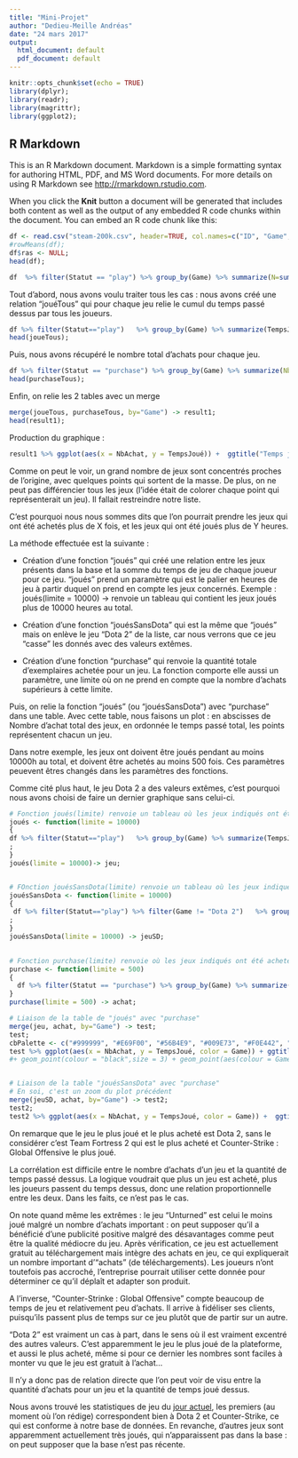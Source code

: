 ```yaml
---
title: "Mini-Projet"
author: "Dedieu-Meille Andréas"
date: "24 mars 2017"
output:
  html_document: default
  pdf_document: default
---
```


```r
knitr::opts_chunk$set(echo = TRUE)
library(dplyr);
library(readr);
library(magrittr);
library(ggplot2);
```

## R Markdown

This is an R Markdown document. Markdown is a simple formatting syntax for authoring HTML, PDF, and MS Word documents. For more details on using R Markdown see <http://rmarkdown.rstudio.com>.

When you click the **Knit** button a document will be generated that includes both content as well as the output of any embedded R code chunks within the document. You can embed an R code chunk like this:



```r
df <- read.csv("steam-200k.csv", header=TRUE, col.names=c("ID", "Game", "Statut", "Temps joué", "ras"))
#rowMeans(df);
df$ras <- NULL;
head(df);
```


```r
df  %>% filter(Statut == "play") %>% group_by(Game) %>% summarize(N=sum(Temps.joué)) %>% filter(N == max(N));

```

Tout d'abord, nous avons voulu traiter tous les cas : nous avons créé une relation "jouéTous" qui pour chaque jeu relie le cumul du temps passé dessus par tous les joueurs.


```r
df %>% filter(Statut=="play")   %>% group_by(Game) %>% summarize(TempsJoué=sum(Temps.joué)) -> joueTous;
head(joueTous);

```

Puis, nous avons récupéré le nombre total d'achats pour chaque jeu.

```r
df %>% filter(Statut == "purchase") %>% group_by(Game) %>% summarize(NbAchat = n()) -> purchaseTous;
head(purchaseTous);
```

Enfin, on relie les 2 tables avec un merge

```r

merge(joueTous, purchaseTous, by="Game") -> result1;
head(result1);

```

Production du graphique :

```r
result1 %>% ggplot(aes(x = NbAchat, y = TempsJoué)) +  ggtitle("Temps joué en fontion du nombre d'achat par jeu") + theme(plot.title = element_text(color = "blue", face="bold", hjust = 0.5)) + geom_point()

```

Comme on peut le voir, un grand nombre de jeux sont concentrés proches de l'origine, avec quelques points qui sortent de la masse. De plus, on ne peut pas différencier tous les jeux (l'idée était de colorer chaque point qui représenterait un jeu). Il fallait restreindre notre liste.

C'est pourquoi nous nous sommes dits que l'on pourrait prendre les jeux qui ont été achetés plus de X fois, et les jeux qui ont été joués plus de Y heures.



La méthode effectuée est la suivante :

- Création d'une fonction "joués" qui créé une relation entre les jeux présents dans la base et la somme du temps de jeu de chaque joueur pour ce jeu. "joués" prend un paramètre qui est le palier en heures de jeu à partir duquel on prend en compte les jeux concernés. Exemple : joués(limite = 10000) -> renvoie un tableau qui contient les jeux joués plus de 10000 heures au total.

- Création d'une fonction "jouésSansDota" qui est la même que "joués" mais on enlève le jeu "Dota 2" de la liste, car nous verrons que ce jeu "casse" les donnés avec des valeurs extêmes.

- Création d'une fonction "purchase" qui renvoie la quantité totale d'exemplaires achetée pour un jeu. La fonction comporte elle aussi un paramètre, une limite où on ne prend en compte que la nombre d'achats supérieurs à cette limite.

Puis, on relie la fonction "joués" (ou "jouésSansDota") avec "purchase" dans une table.
Avec cette table, nous faisons un plot : en abscisses de Nombre d'achat total des jeux, en ordonnée le temps passé total, les points représentent chacun un jeu.

Dans notre exemple, les jeux ont doivent être joués pendant au moins 10000h au total, et doivent être achetés au moins 500 fois. Ces paramètres peuevent êtres changés dans les paramètres des fonctions.

Comme cité plus haut, le jeu Dota 2 a des valeurs extêmes, c'est pourquoi nous avons choisi de faire un dernier graphique sans celui-ci.



```r

# Fonction joués(limite) renvoie un tableau où les jeux indiqués ont été joués plus de temps que la limite entrée en paramètre
joués <- function(limite = 10000)
{
df %>% filter(Statut=="play")   %>% group_by(Game) %>% summarize(TempsJoué=sum(Temps.joué)) %>% filter(TempsJoué > limite)  #%>% ggplot(aes(x = Nom.Jeu, y= N)) + geom_point() +theme(axis.text.x = element_text(angle = 90, hjust = 1))+ scale_y_continuous(name = "Temps de jeu cumulé", limits=c(limite-500, 200000), labels=waiver())
;
}
joués(limite = 10000)-> jeu;


# FOnction jouésSansDota(limite) renvoie un tableau où les jeux indiqués ont été joués plus de temps que la limite entrée en paramètre, mais le jeu "Dota 2" est exclu comme réultat
jouésSansDota <- function(limite = 10000)
{
 df %>% filter(Statut=="play") %>% filter(Game != "Dota 2")   %>% group_by(Game) %>% summarize(TempsJoué=sum(Temps.joué)) %>% filter(TempsJoué > limite)  #%>% ggplot(aes(x = Nom.Jeu, y= N)) + geom_point() +theme(axis.text.x = element_text(angle = 90, hjust = 1))+ scale_y_continuous(name = "Temps de jeu cumulé", limits=c(limite-500, 200000), labels=waiver())
; 
}
jouésSansDota(limite = 10000) -> jeuSD;
  

# Fonction purchase(limite) renvoie où les jeux indiqués ont été achetés plus que la limite entrée en paramètres
purchase <- function(limite = 500)
{
  df %>% filter(Statut == "purchase") %>% group_by(Game) %>% summarize(NbAchat = n()) %>% filter(NbAchat > limite);
}
purchase(limite = 500) -> achat;

# Liaison de la table de "joués" avec "purchase"
merge(jeu, achat, by="Game") -> test;
test;
cbPalette <- c("#999999", "#E69F00", "#56B4E9", "#009E73", "#F0E442", "#0072B2", "#D55E00", "#CC79A7", "Red", "Blue", "Green", "Yellow");
test %>% ggplot(aes(x = NbAchat, y = TempsJoué, color = Game)) + ggtitle("Temps joué en fontion du nombre d'achat par jeu") + theme(plot.title = element_text(color = "blue", face="bold", hjust = 0.5))  + geom_point(size = 3) +   scale_colour_manual(values=cbPalette);
#+ geom_point(colour = "black",size = 3) + geom_point(aes(colour = Game), size=2)


# Liaison de la table "jouésSansDota" avec "purchase"
# En soi, c'est un zoom du plot précédent
merge(jeuSD, achat, by="Game") -> test2;
test2;
test2 %>% ggplot(aes(x = NbAchat, y = TempsJoué, color = Game)) +  ggtitle("Temps joué en fontion du nombre d'achat par jeu (sans Dota 2)") + theme(plot.title = element_text(color = "blue", face="bold", hjust = 0.5))  + geom_point(size = 3)  + scale_colour_manual(values=cbPalette);


```

On remarque que le jeu le plus joué et le plus acheté est Dota 2, sans le considérer c'est Team Fortress 2 qui est le plus acheté et Counter-Strike : Global Offensive le plus joué.

La corrélation est difficile entre le nombre d'achats d'un jeu et la quantité de temps passé dessus. La logique voudrait que plus un jeu est acheté, plus les joueurs passent du temps dessus, donc une relation proportionnelle entre les deux. Dans les faits, ce n'est pas le cas.

On note quand même les extrêmes : le jeu "Unturned" est celui le moins joué malgré un nombre d'achats important : on peut supposer qu'il a bénéficié d'une publicité positive malgré des désavantages comme peut être la qualité médiocre du jeu.
Après vérification, ce jeu est actuellement gratuit au téléchargement mais intègre des achats en jeu, ce qui expliquerait un nombre important d'"achats" (de téléchargements). Les joueurs n'ont toutefois pas accroché, l'entreprise pourrait utiliser cette donnée pour déterminer ce qu'il déplaît et adapter son produit.

A l'inverse, "Counter-Strinke : Global Offensive" compte beaucoup de temps de jeu et relativement peu d'achats. Il arrive à fidéliser ses clients, puisqu'ils passent plus de temps sur ce jeu plutôt que de partir sur un autre.

"Dota 2" est vraiment un cas à part, dans le sens où il est vraiment excentré des autres valeurs. C'est apparemment le jeu le plus joué de la plateforme, et aussi le plus acheté, même si pour ce dernier les nombres sont faciles à monter vu que le jeu est gratuit à l'achat...

Il n'y a donc pas de relation directe que l'on peut voir de visu entre la quantité d'achats pour un jeu et la quantité de temps joué dessus.

Nous avons trouvé les statistiques de jeu du [jour actuel](http://store.steampowered.com/stats/?l=french), les premiers (au moment où l'on rédige) correspondent bien à Dota 2 et Counter-Strike, ce qui est conforme à notre base de données. En revanche, d'autres jeux sont apparemment actuellement très joués, qui n'apparaissent pas dans la base : on peut supposer que la base n'est pas récente.




